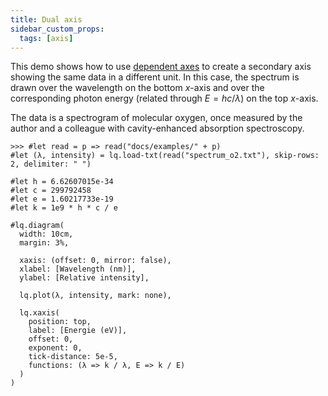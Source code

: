 ```yaml
---
title: Dual axis
sidebar_custom_props:
  tags: [axis]
---
```


This demo shows how to use [dependent axes](/docs/tutorials/axis#dependent-axes) to create a secondary axis showing the same data in a different unit. In this case, the spectrum is drawn over the wavelength on the bottom $x$-axis and over the corresponding photon energy (related through $E=hc/λ$) on the top $x$-axis. 

The data is a spectrogram of molecular oxygen, once measured by the author and a colleague with cavity-enhanced absorption spectroscopy. 


```example
>>> #let read = p => read("docs/examples/" + p)
#let (λ, intensity) = lq.load-txt(read("spectrum_o2.txt"), skip-rows: 2, delimiter: " ")

#let h = 6.62607015e-34
#let c = 299792458
#let e = 1.60217733e-19
#let k = 1e9 * h * c / e

#lq.diagram(
  width: 10cm,
  margin: 3%,

  xaxis: (offset: 0, mirror: false),
  xlabel: [Wavelength (nm)],
  ylabel: [Relative intensity],

  lq.plot(λ, intensity, mark: none),

  lq.xaxis(
    position: top,
    label: [Energie (eV)],
    offset: 0, 
    exponent: 0,
    tick-distance: 5e-5,
    functions: (λ => k / λ, E => k / E)
  )
)
```
